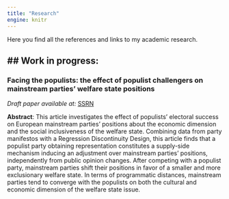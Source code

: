 ```yaml
---
title: "Research"
engine: knitr
---
```


Here you find all the references and links to my academic research. 

## Work in progress: 
---------

### Facing the populists: the effect of populist challengers on mainstream parties’ welfare state positions

*Draft paper available at:* [SSRN](https://papers.ssrn.com/sol3/papers.cfm?abstract_id=4643366)

**Abstract**: This article investigates the effect of populists’ electoral success on European mainstream parties’ positions about the economic dimension and the social inclusiveness of the welfare state. Combining data from party manifestos with a Regression Discontinuity Design, this article finds that a populist party obtaining representation constitutes a supply-side mechanism inducing an adjustment over mainstream parties’ positions, independently from public opinion changes. After competing with a populist party, mainstream parties shift their positions in favor of a smaller and more exclusionary welfare state. In terms of programmatic distances, mainstream parties tend to converge with the populists on both the cultural and economic dimension of the welfare state issue.

